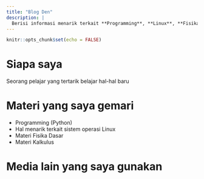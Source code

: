 ```yaml
---
title: "Blog Den"
description: |
  Berisi informasi menarik terkait **Programming**, **Linux**, **Fisika Dasar** maupun **Kalkulus**.
---
```


```r
knitr::opts_chunk$set(echo = FALSE)
```

# Siapa saya
Seorang pelajar yang tertarik belajar hal-hal baru

# Materi yang saya gemari
- Programming (Python)
- Hal menarik terkait sistem operasi Linux
- Materi Fisika Dasar
- Materi Kalkulus

# Media lain yang saya gunakan


